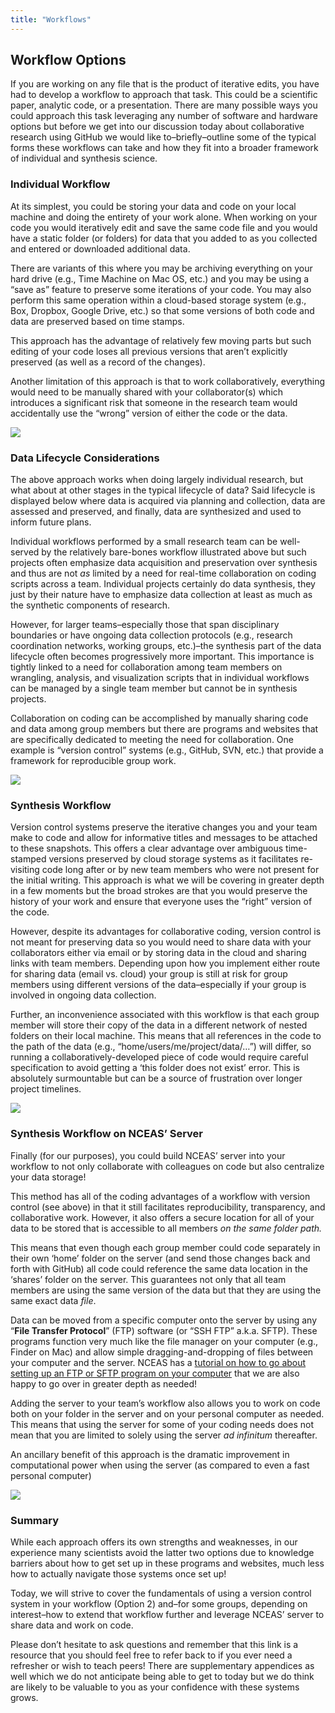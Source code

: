 ```yaml
---
title: "Workflows"
---
```


## Workflow Options

If you are working on any file that is the product of iterative edits, you have had to develop a workflow to approach that task. This could be a scientific paper, analytic code, or a presentation. There are many possible ways you could approach this task leveraging any number of software and hardware options but before we get into our discussion today about collaborative research using GitHub we would like to--briefly--outline some of the typical forms these workflows can take and how they fit into a broader framework of individual and synthesis science.

### Individual Workflow

At its simplest, you could be storing your data and code on your local machine and doing the entirety of your work alone. When working on your code you would iteratively edit and save the same code file and you would have a static folder (or folders) for data that you added to as you collected and entered or downloaded additional data.

There are variants of this where you may be archiving everything on your hard drive (e.g., Time Machine on Mac OS, etc.) and you may be using a "save as" feature to preserve some iterations of your code. You may also perform this same operation within a cloud-based storage system (e.g., Box, Dropbox, Google Drive, etc.) so that some versions of both code and data are preserved based on time stamps.

This approach has the advantage of relatively few moving parts but such editing of your code loses all previous versions that aren't explicitly preserved (as well as a record of the changes).

Another limitation of this approach is that to work collaboratively, everything would need to be manually shared with your collaborator(s) which introduces a significant risk that someone in the research team would accidentally use the "wrong" version of either the code or the data.

![](images/workflow-no-version-control.png)

### Data Lifecycle Considerations

The above approach works when doing largely individual research, but what about at other stages in the typical lifecycle of data? Said lifecycle is displayed below where data is acquired via planning and collection, data are assessed and preserved, and finally, data are synthesized and used to inform future plans.

Individual workflows performed by a small research team can be well-served by the relatively bare-bones workflow illustrated above but such projects often emphasize data acquisition and preservation over synthesis and thus are not *as* limited by a need for real-time collaboration on coding scripts across a team. Individual projects certainly do data synthesis, they just by their nature have to emphasize data collection at least as much as the synthetic components of research.

However, for larger teams--especially those that span disciplinary boundaries or have ongoing data collection protocols (e.g., research coordination networks, working groups, etc.)--the synthesis part of the data lifecycle often becomes progressively more important. This importance is tightly linked to a need for collaboration among team members on wrangling, analysis, and visualization scripts that in individual workflows can be managed by a single team member but cannot be in synthesis projects.

Collaboration on coding can be accomplished by manually sharing code and data among group members but there are programs and websites that are specifically dedicated to meeting the need for collaboration. One example is "version control" systems (e.g., GitHub, SVN, etc.) that provide a framework for reproducible group work.

![](images/data-lifecycle.png)

### Synthesis Workflow

Version control systems preserve the iterative changes you and your team make to code and allow for informative titles and messages to be attached to these snapshots. This offers a clear advantage over ambiguous time-stamped versions preserved by cloud storage systems as it facilitates re-visiting code long after or by new team members who were not present for the initial writing. This approach is what we will be covering in greater depth in a few moments but the broad strokes are that you would preserve the history of your work and ensure that everyone uses the "right" version of the code.

However, despite its advantages for collaborative coding, version control is not meant for preserving data so you would need to share data with your collaborators either via email or by storing data in the cloud and sharing links with team members. Depending upon how you implement either route for sharing data (email vs. cloud) your group is still at risk for group members using different versions of the data--especially if your group is involved in ongoing data collection.

Further, an inconvenience associated with this workflow is that each group member will store their copy of the data in a different network of nested folders on their local machine. This means that all references in the code to the path of the data (e.g., "home/users/me/project/data/...") will differ, so running a collaboratively-developed piece of code would require careful specification to avoid getting a 'this folder does not exist' error. This is absolutely surmountable but can be a source of frustration over longer project timelines.

![](images/workflow-no-server.png)

### Synthesis Workflow on NCEAS' Server

Finally (for our purposes), you could build NCEAS' server into your workflow to not only collaborate with colleagues on code but also centralize your data storage!

This method has all of the coding advantages of a workflow with version control (see above) in that it still facilitates reproducibility, transparency, and collaborative work. However, it also offers a secure location for all of your data to be stored that is accessible to all members *on the same folder path.*

This means that even though each group member could code separately in their own 'home' folder on the server (and send those changes back and forth with GitHub) all code could reference the same data location in the 'shares' folder on the server. This guarantees not only that all team members are using the same version of the data but that they are using the same exact data *file*.

Data can be moved from a specific computer onto the server by using any "**File Transfer Protocol**" (FTP) software (or "SSH FTP" a.k.a. SFTP). These programs function very much like the file manager on your computer (e.g., Finder on Mac) and allow simple dragging-and-dropping of files between your computer and the server. NCEAS has a [tutorial on how to go about setting up an FTP or SFTP program on your computer](https://help.nceas.ucsb.edu/NCEAS/Computing/remote_file_access.html) that we are also happy to go over in greater depth as needed!

Adding the server to your team's workflow also allows you to work on code both on your folder in the server and on your personal computer as needed. This means that using the server for some of your coding needs does not mean that you are limited to solely using the server *ad infinitum* thereafter.

An ancillary benefit of this approach is the dramatic improvement in computational power when using the server (as compared to even a fast personal computer)

![](images/workflow-server.png)

### Summary

While each approach offers its own strengths and weaknesses, in our experience many scientists avoid the latter two options due to knowledge barriers about how to get set up in these programs and websites, much less how to actually navigate those systems once set up!

Today, we will strive to cover the fundamentals of using a version control system in your workflow (Option 2) and--for some groups, depending on interest--how to extend that workflow further and leverage NCEAS' server to share data and work on code.

Please don't hesitate to ask questions and remember that this link is a resource that you should feel free to refer back to if you ever need a refresher or wish to teach peers! There are supplementary appendices as well which we do not anticipate being able to get to today but we do think are likely to be valuable to you as your confidence with these systems grows.
